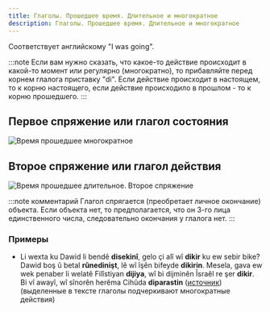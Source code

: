```yaml
---
title: Глаголы. Прошедшее время. Длительное и многократное
description: Глаголы. Прошедшее время. Длительное и многократное
---
```


Соответствует английскому "I was going".

:::note
Если вам нужно сказать, что какое-то действие происходит в какой-то момент или регулярно (многократно), то прибавляйте перед корнем глалога приставку "di". Если действие происходит в настоящем, то к корню настоящего, если действие происходило в прошлом - то к корню прошедшего.
:::

## Первое спряжение или глагол состояния

![Время прошедшее многократное](/img/chapter-7/time-past-multiple.png)

## Второе спряжение или глагол действия

![Время прошедшее длительное. Второе спряжение](/img/chapter-7/time-past-multiple-2.png)

:::note комментарий
Глагол спрягается (преобретает личное окончание) объекта. Если объекта нет, то предполагается, что он 3-го лица единственного числа, следовательно окончания у глалога нет.
:::

### Примеры

- Li wexta ku Dawid li bendê **disekinî**, gelo çi alî wî **dikir** ku ew sebir bike? Dawid boş û betal **rûnedinişt**, lê wî îşên bifeyde **dikirin**. Mesela, gava ew wek penaber li welatê Filîstiyan **dijiya**, wî bi dijminên Îsraêl re şer **dikir**. Bi vî awayî, wî sînorên herêma Cihûda **diparastin** ([источник](https://www.jw.org/finder?wtlocale=RD&docid=2021329&srctype=wol&srcid=share&par=14)) (выделенные в тексте глаголы подчеркивают многократные действия)
